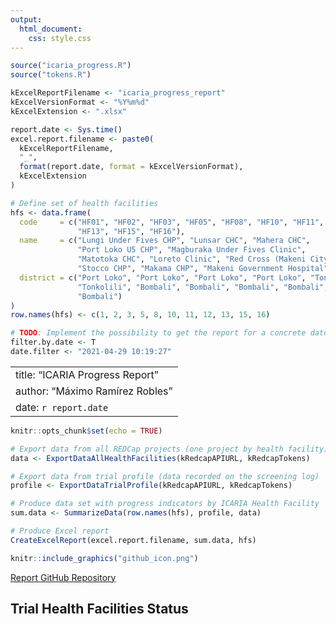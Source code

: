 ```yaml
---
output: 
  html_document: 
    css: style.css
---
```


```r
source("icaria_progress.R")
source("tokens.R")

kExcelReportFilename <- "icaria_progress_report"
kExcelVersionFormat <- "%Y%m%d"
kExcelExtension <- ".xlsx"

report.date <- Sys.time()
excel.report.filename <- paste0(
  kExcelReportFilename, 
  "_", 
  format(report.date, format = kExcelVersionFormat), 
  kExcelExtension
)

# Define set of health facilities
hfs <- data.frame(
  code     = c("HF01", "HF02", "HF03", "HF05", "HF08", "HF10", "HF11", "HF12", 
               "HF13", "HF15", "HF16"),
  name     = c("Lungi Under Fives CHP", "Lunsar CHC", "Mahera CHC", 
               "Port Loko U5 CHP", "Magburaka Under Fives Clinic", 
               "Matotoka CHC", "Loreto Clinic", "Red Cross (Makeni City) CHP", 
               "Stocco CHP", "Makama CHP", "Makeni Government Hospital"),
  district = c("Port Loko", "Port Loko", "Port Loko", "Port Loko", "Tonkolili",
               "Tonkolili", "Bombali", "Bombali", "Bombali", "Bombali", 
               "Bombali")
)
row.names(hfs) <- c(1, 2, 3, 5, 8, 10, 11, 12, 13, 15, 16)

# TODO: Implement the possibility to get the report for a concrete date
filter.by.date <- T
date.filter <- "2021-04-29 10:19:27"
```

---
title: "ICARIA Progress Report"
author: "Máximo Ramírez Robles"
date: `r report.date`
---

```r
knitr::opts_chunk$set(echo = TRUE)

# Export data from all REDCap projects (one project by health facility)
data <- ExportDataAllHealthFacilities(kRedcapAPIURL, kRedcapTokens)

# Export data from trial profile (data recorded on the screening log)
profile <- ExportDataTrialProfile(kRedcapAPIURL, kRedcapTokens)

# Produce data set with progress indicators by ICARIA Health Facility
sum.data <- SummarizeData(row.names(hfs), profile, data)

# Produce Excel report
CreateExcelReport(excel.report.filename, sum.data, hfs)
```

```r
knitr::include_graphics("github_icon.png")
```
[Report GitHub Repository](https://github.com/maxramirez84/r_icaria_progress_report)

## Trial Health Facilities Status
